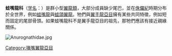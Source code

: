 {{NoteTA|G1=LS}}
{{Automatic taxobox
| fossil_range = {{fossilrange|164|122.1|earliest=168}}
| image = AnurognathusDB.jpg
| image_caption = [[蛙嘴龍|蛙嘴龍]] ''Anurognathus ammoni''
| taxon=Anurognathidae
| authority = Nopcsa, 1928
| subdivision_ranks = 演化支
| subdivision = 
* [[买萨翼龙属|买萨翼龙属]] ''Mesadactylus''
* [[蛙嘴龙属|蛙嘴龙属]] ''Anurognathus''
* [[呂氏翼龍屬|呂氏翼龍屬]] ''Luopterus''
* [[黃昏翼龍屬|黃昏翼龍屬]] ''Vesperopterylus''
* '''蛙颌翼龙亚科 Batrachognathinae'''
** [[蛙颌翼龙属|蛙颌翼龙属]] ''Batrachognathus''
** [[树翼龙属|树翼龙属]] ''Dendrorhynchoides''
** [[热河翼龙属|热河翼龙属]] ''Jeholopterus''
** [[中華大眼翼龍屬|中華大眼翼龍屬]] ''Sinomacrops''
}}
'''蛙嘴龍科'''（[[学名|学名]]：{{lang|la|Anurognathidae}}）是群小型[[翼龍類|翼龍類]]，大部分成員缺少尾巴，並在[[侏儸紀|侏儸紀]]時期分布於全世界，例如[[蛙嘴龍|蛙嘴龍]]與[[蛙頜翼龍|蛙頜翼龍]]。牠們與[[翼手龍亞目|翼手龍亞目]]擁有某些共同特徵，例如短而固定的尾部骨頭。如果蛙嘴龍科不是翼手龍亞目的祖先，那牠們應該有接近親緣關係。

[[File:Anurognathidae.jpg|thumb]] 
{{翼龍目|M.}}
{{Taxonbar|from=Q137354}}
{{Pterosaur-stub}}
[[Category:喙嘴翼龍亞目|Category:喙嘴翼龍亞目]]